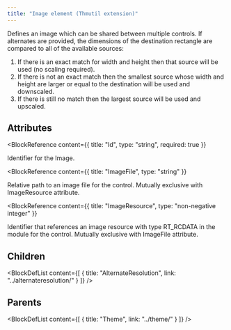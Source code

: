 ```yaml
---
title: "Image element (Thmutil extension)"
---
```



Defines an image which can be shared between multiple controls.
 If alternates are provided, the dimensions of the destination rectangle are compared to all of the available sources:
 1. If there is an exact match for width and height then that source will be used (no scaling required).
 2. If there is not an exact match then the smallest source whose width and height are larger or equal to the destination will be used and downscaled.
 3. If there is still no match then the largest source will be used and upscaled.


## Attributes

<BlockWrapper>

  <BlockReference
    content={{
      title: "Id",
      type: "string",
      required: true
    }}
  >
  Identifier for the Image.
  </BlockReference>

  <BlockReference
    content={{
      title: "ImageFile",
      type: "string"
    }}
  >
  Relative path to an image file for the control.
   Mutually exclusive with ImageResource attribute.
  </BlockReference>

  <BlockReference
    content={{
      title: "ImageResource",
      type: "non-negative integer"
    }}
  >
  Identifier that references an image resource with type RT_RCDATA in the module for the control.
   Mutually exclusive with ImageFile attribute.
  </BlockReference>

</BlockWrapper>

## Children

<BlockDefList content={[
    {
      title: "AlternateResolution",
      link: "../alternateresolution/"
    }
  ]}
/>

## Parents

<BlockDefList content={[
    {
      title: "Theme",
      link: "../theme/"
    }
  ]}
/>